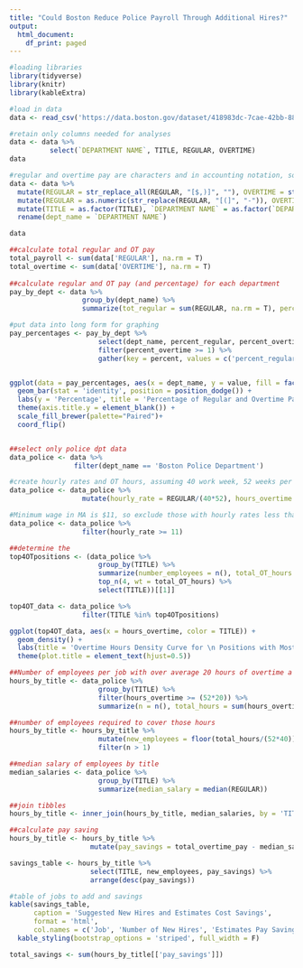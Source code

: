 ```yaml
---
title: "Could Boston Reduce Police Payroll Through Additional Hires?"
output:
  html_document:
    df_print: paged
---
```


```r
#loading libraries
library(tidyverse)
library(knitr)
library(kableExtra)

#load in data
data <- read_csv('https://data.boston.gov/dataset/418983dc-7cae-42bb-88e4-d56f5adcf869/resource/70129b87-bd4e-49bb-aa09-77644da73503/download/employee-earnings-report-2017.csv', col_names = T)

#retain only columns needed for analyses
data <- data %>%
          select(`DEPARTMENT NAME`, TITLE, REGULAR, OVERTIME)
data

#regular and overtime pay are characters and in accounting notation, so change to numeric
data <- data %>%
  mutate(REGULAR = str_replace_all(REGULAR, "[$,)]", ""), OVERTIME = str_replace_all(OVERTIME, "[$,)]", "")) %>%
  mutate(REGULAR = as.numeric(str_replace(REGULAR, "[(]", "-")), OVERTIME = as.numeric(str_replace(OVERTIME, "[(]", "-"))) %>%
  mutate(TITLE = as.factor(TITLE), `DEPARTMENT NAME` = as.factor(`DEPARTMENT NAME`)) %>%
  rename(dept_name = `DEPARTMENT NAME`)

data
```

```r
##calculate total regular and OT pay
total_payroll <- sum(data['REGULAR'], na.rm = T)
total_overtime <- sum(data['OVERTIME'], na.rm = T)
  
##calculate regular and OT pay (and percentage) for each department
pay_by_dept <- data %>%
                  group_by(dept_name) %>%
                  summarize(tot_regular = sum(REGULAR, na.rm = T), percent_regular = round(100*(tot_regular/total_payroll),2), tot_overtime = sum(OVERTIME, na.rm = T), percent_overtime = round(100*(tot_overtime/total_overtime),2))

#put data into long form for graphing
pay_percentages <- pay_by_dept %>%
                      select(dept_name, percent_regular, percent_overtime) %>%
                      filter(percent_overtime >= 1) %>%
                      gather(key = percent, values = c('percent_regular', 'percent_overtime'))


ggplot(data = pay_percentages, aes(x = dept_name, y = value, fill = factor(percent, labels = c('Overtime', 'Regular')))) +
  geom_bar(stat = 'identity', position = position_dodge()) +
  labs(y = 'Percentage', title = 'Percentage of Regular and Overtime Pay by Department', fill = 'Pay Type') +
  theme(axis.title.y = element_blank()) +
  scale_fill_brewer(palette="Paired")+
  coord_flip() 


##select only police dpt data
data_police <- data %>%
                filter(dept_name == 'Boston Police Department')
```

```r
#create hourly rates and OT hours, assuming 40 work week, 52 weeks per year, 1.5 pay for OT
data_police <- data_police %>%
                  mutate(hourly_rate = REGULAR/(40*52), hours_overtime = OVERTIME/(hourly_rate*1.5))

#Minimum wage in MA is $11, so exclude those with hourly rates less than $11 (likely either part time or mid-year hires, making hours of overtime worked incorrect)
data_police <- data_police %>%
                  filter(hourly_rate >= 11)

##determine the 
top4OTpositions <- (data_police %>%
                      group_by(TITLE) %>%
                      summarize(number_employees = n(), total_OT_hours = sum(hours_overtime, na.rm = T), total_overtime_pay = sum(OVERTIME, na.rm = T)) %>%
                      top_n(4, wt = total_OT_hours) %>%
                      select(TITLE))[[1]]

top4OT_data <- data_police %>%
                  filter(TITLE %in% top4OTpositions)

ggplot(top4OT_data, aes(x = hours_overtime, color = TITLE)) +
  geom_density() +
  labs(title = 'Overtime Hours Density Curve for \n Positions with Most Overtime', x = 'Overtime Hours', y = 'Density', color = 'Job') +
  theme(plot.title = element_text(hjust=0.5))
```


```r
##Number of employees per job with over average 20 hours of overtime a week
hours_by_title <- data_police %>%
                      group_by(TITLE) %>%
                      filter(hours_overtime >= (52*20)) %>%
                      summarize(n = n(), total_hours = sum(hours_overtime), total_overtime_pay = sum(OVERTIME))

##number of employees required to cover those hours
hours_by_title <- hours_by_title %>%
                      mutate(new_employees = floor(total_hours/(52*40)), leftover_hours = total_hours - new_employees*(52*40)) %>%
                      filter(n > 1)

##median salary of employees by title
median_salaries <- data_police %>%
                      group_by(TITLE) %>%
                      summarize(median_salary = median(REGULAR))

##join tibbles
hours_by_title <- inner_join(hours_by_title, median_salaries, by = 'TITLE')

##calculate pay saving
hours_by_title <- hours_by_title %>%
                    mutate(pay_savings = total_overtime_pay - median_salary*new_employees - leftover_hours*(1.5*median_salary/2080))

savings_table <- hours_by_title %>%
                    select(TITLE, new_employees, pay_savings) %>%
                    arrange(desc(pay_savings))

#table of jobs to add and savings
kable(savings_table,
      caption = 'Suggested New Hires and Estimates Cost Savings',
      format = 'html',
      col.names = c('Job', 'Number of New Hires', 'Estimates Pay Savings')) %>%
  kable_styling(bootstrap_options = 'striped', full_width = F)

total_savings <- sum(hours_by_title[['pay_savings']])
```


